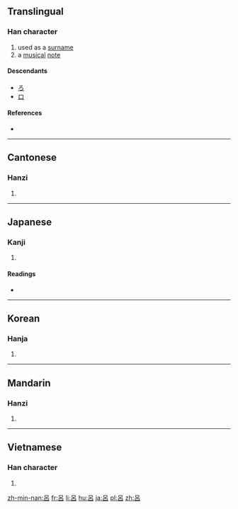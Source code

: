 {{also|吕|呂}}
==Translingual==

===Han character===
{{Han char|rn=30|rad=口|as=04|sn=7|four=6060<sub>0</sub>|canj=口竹口 (RHR)|ids=⿳[[口]][[丿]]口}}

# used as a [[surname]]
# a [[musical]] [[note]]

====Descendants====
* [[ろ]]
* [[ロ]]

====References====
* {{Han ref|kx=0181.030|dkj=03386|dj=0398.080|hdz=10577.120|uh=5442|ud=21570|bh=A766|bd=42854}}

----

==Cantonese==

===Hanzi===
{{yue-hanzi|jyut=[[leoi5]]|y=leui5|sim=吕}}

# {{defn|lang=yue|sort=口04}}

----

==Japanese==

===Kanji===
{{ja-kanji|grade=c|rs=口04}}

# {{defn|lang=ja|sort=口04}}

====Readings====
* {{ja-readings|on=[[ろ]] (ro), [[りょ]] (ryo)|kun=[[せぼね]] (sebone)}}

----

==Korean==

===Hanja===
{{ko-hanja|hangeul=려|rv=ryeo|mr=ryŏ}}

# {{defn|lang=ko|sort=口04}}

----

==Mandarin==

===Hanzi===
{{cmn-hanzi|sim=吕|pin=[[lǚ]] ([[lü3]])|wg=lü<sup>3</sup>}}

# {{defn|lang=cmn|sort=口04}}

----

==Vietnamese==

===Han character===
{{vi-hantu|[[lữ]], [[lã]], [[lả]], [[lỡ]], [[lử]], [[lữa]], [[rả]], [[rứa]], [[trả]], [[trở]], [[lớ]], [[lở]]|rs=口04}}

# {{defn|lang=vi|sort=口04}}

[[zh-min-nan:呂]]
[[fr:呂]]
[[li:呂]]
[[hu:呂]]
[[ja:呂]]
[[pl:呂]]
[[zh:呂]]